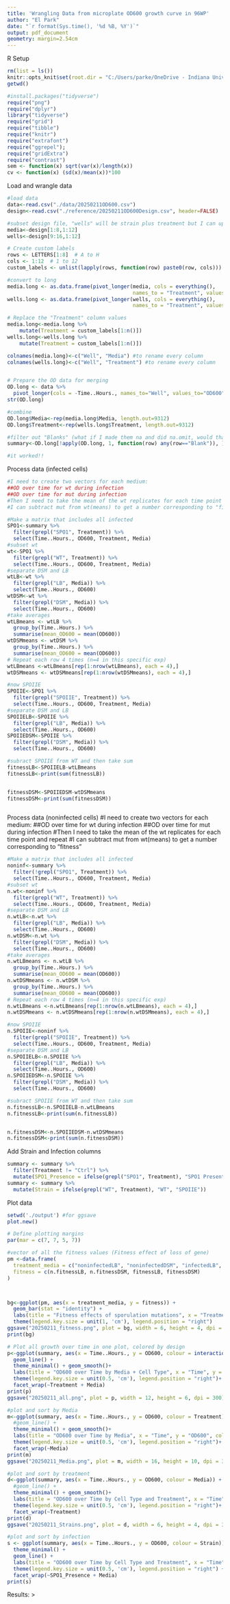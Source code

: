 ```yaml
---
title: 'Wrangling Data from microplate OD600 growth curve in 96WP'
author: "El Park"
date: "`r format(Sys.time(), '%d %B, %Y')`"
output: pdf_document
geometry: margin=2.54cm
---
```


R Setup
```r
rm(list = ls())
knitr::opts_knit$set(root.dir = "C:/Users/parke/OneDrive - Indiana University/GitHub/ASG-fitness-effects/microplate_fitness_assay/")
getwd()

#install.packages("tidyverse")
require("png")
require("dplyr")
library("tidyverse")
require("grid")
require("tibble")
require("knitr")
require("extrafont")
require("ggrepel");
require("gridExtra")
require("contrast")
sem <- function(x) sqrt(var(x)/length(x))
cv <- function(x) (sd(x)/mean(x))*100

```

Load and wrangle data
```r
#load data
data<-read.csv("./data/20250211OD600.csv")
design<-read.csv("./reference/20250211OD600Design.csv", header=FALSE)

#subset design file, "wells" will be strain plus treatment but I can update design file to include a separate column for both
media<-design[1:8,1:12]
wells<-design[9:16,1:12]

# Create custom labels
rows <- LETTERS[1:8]  # A to H
cols <- 1:12  # 1 to 12
custom_labels <- unlist(lapply(rows, function(row) paste0(row, cols)))

#convert to long
media.long <- as.data.frame(pivot_longer(media, cols = everything(),
                                         names_to = "Treatment", values_to = "Value"))
wells.long <- as.data.frame(pivot_longer(wells, cols = everything(),
                                         names_to = "Treatment", values_to = "Value"))

# Replace the "Treatment" column values
media.long<-media.long %>%
    mutate(Treatment = custom_labels[1:n()])
wells.long<-wells.long %>%
    mutate(Treatment = custom_labels[1:n()])

colnames(media.long)<-c("Well", "Media") #to rename every column
colnames(wells.long)<-c("Well", "Treatment") #to rename every column


# Prepare the OD data for merging
OD.long <- data %>%
  pivot_longer(cols = -Time..Hours., names_to="Well", values_to="OD600")
str(OD.long)

#combine
OD.long$Media<-rep(media.long$Media, length.out=9312)
OD.long$Treatment<-rep(wells.long$Treatment, length.out=9312)

#filter out "Blanks" (what if I made them na and did na.omit, would that be easier?)
summary<-OD.long[!apply(OD.long, 1, function(row) any(row=="Blank")), ]

#it worked!!
```

Process data (infected cells)
```r
#I need to create two vectors for each medium:
##OD over time for wt during infection
##OD over time for mut during infection
#Then I need to take the mean of the wt replicates for each time point and repeat
#I can subtract mut from wt(means) to get a number corresponding to "fitness"

#Make a matrix that includes all infected 
SPO1<-summary %>%
  filter(grepl("SPO1", Treatment)) %>%
  select(Time..Hours., OD600, Treatment, Media)
#subset wt
wt<-SPO1 %>%
  filter(grepl("WT", Treatment)) %>%
  select(Time..Hours., OD600, Treatment, Media)
#separate DSM and LB
wtLB<-wt %>%
  filter(grepl("LB", Media)) %>%
  select(Time..Hours., OD600)
wtDSM<-wt %>%
  filter(grepl("DSM", Media)) %>%
  select(Time..Hours., OD600)
#take averages
wtLBmeans <- wtLB %>%
  group_by(Time..Hours.) %>%
  summarise(mean_OD600 = mean(OD600))
wtDSMmeans <- wtDSM %>%
  group_by(Time..Hours.) %>%
  summarise(mean_OD600 = mean(OD600))
# Repeat each row 4 times (n=4 in this specific exp)
wtLBmeans <-wtLBmeans[rep(1:nrow(wtLBmeans), each = 4),]
wtDSMmeans <- wtDSMmeans[rep(1:nrow(wtDSMmeans), each = 4),]

#now SPOIIE
SPOIIE<-SPO1 %>%
  filter(grepl("SPOIIE", Treatment)) %>%
  select(Time..Hours., OD600, Treatment, Media)
#separate DSM and LB
SPOIIELB<-SPOIIE %>%
  filter(grepl("LB", Media)) %>%
  select(Time..Hours., OD600)
SPOIIEDSM<-SPOIIE %>%
  filter(grepl("DSM", Media)) %>%
  select(Time..Hours., OD600)

#subract SPOIIE from WT and then take sum
fitnessLB<-SPOIIELB-wtLBmeans
fitnessLB<-print(sum(fitnessLB))


fitnessDSM<-SPOIIEDSM-wtDSMmeans
fitnessDSM<-print(sum(fitnessDSM))



```
Process data (noninfected cells)
#I need to create two vectors for each medium:
##OD over time for wt during infection
##OD over time for mut during infection
#Then I need to take the mean of the wt replicates for each time point and repeat
#I can subtract mut from wt(means) to get a number corresponding to "fitness"
```r


#Make a matrix that includes all infected 
noninf<-summary %>%
  filter(!grepl("SPO1", Treatment)) %>%
  select(Time..Hours., OD600, Treatment, Media)
#subset wt
n.wt<-noninf %>%
  filter(grepl("WT", Treatment)) %>%
  select(Time..Hours., OD600, Treatment, Media)
#separate DSM and LB
n.wtLB<-n.wt %>%
  filter(grepl("LB", Media)) %>%
  select(Time..Hours., OD600)
n.wtDSM<-n.wt %>%
  filter(grepl("DSM", Media)) %>%
  select(Time..Hours., OD600)
#take averages
n.wtLBmeans <- n.wtLB %>%
  group_by(Time..Hours.) %>%
  summarise(mean_OD600 = mean(OD600))
n.wtDSMmeans <- n.wtDSM %>%
  group_by(Time..Hours.) %>%
  summarise(mean_OD600 = mean(OD600))
# Repeat each row 4 times (n=4 in this specific exp)
n.wtLBmeans <-n.wtLBmeans[rep(1:nrow(n.wtLBmeans), each = 4),]
n.wtDSMmeans <- n.wtDSMmeans[rep(1:nrow(n.wtDSMmeans), each = 4),]

#now SPOIIE
n.SPOIIE<-noninf %>%
  filter(grepl("SPOIIE", Treatment)) %>%
  select(Time..Hours., OD600, Treatment, Media)
#separate DSM and LB
n.SPOIIELB<-n.SPOIIE %>%
  filter(grepl("LB", Media)) %>%
  select(Time..Hours., OD600)
n.SPOIIEDSM<-n.SPOIIE %>%
  filter(grepl("DSM", Media)) %>%
  select(Time..Hours., OD600)

#subract SPOIIE from WT and then take sum
n.fitnessLB<-n.SPOIIELB-n.wtLBmeans
n.fitnessLB<-print(sum(n.fitnessLB))


n.fitnessDSM<-n.SPOIIEDSM-n.wtDSMmeans
n.fitnessDSM<-print(sum(n.fitnessDSM))
```

Add Strain and Infection columns
```r
summary <- summary %>%
  filter(Treatment != "Ctrl") %>%
  mutate(SPO1_Presence = ifelse(grepl("SPO1", Treatment), "SPO1 Present", "SPO1 Absent"))
summary <- summary %>%
  mutate(Strain = ifelse(grepl("WT", Treatment), "WT", "SPOIIE"))
```

Plot data
```r
setwd('./output') #for ggsave
plot.new()

# Define plotting margins
par(mar = c(7, 7, 5, 7))

#vector of all the fitness values (Fitness effect of loss of gene)
pm <-data.frame(
  treatment_media = c("noninfectedLB", "noninfectedDSM", "infectedLB", "infectedDSM"),
  fitness = c(n.fitnessLB, n.fitnessDSM, fitnessLB, fitnessDSM)
)



bg<-ggplot(pm, aes(x = treatment_media, y = fitness)) +
  geom_bar(stat = "identity") +
  labs(title = "Fitness effects of sporulation mutations", x = "Treatment and Media", y = "Fitness") +
  theme(legend.key.size = unit(1, 'cm'), legend.position = "right")
ggsave("20250211_fitness.png", plot = bg, width = 6, height = 4, dpi = 300)
print(bg)

# Plot all growth over time in one plot, colored by design
p<-ggplot(summary, aes(x = Time..Hours., y = OD600, colour = interaction(Treatment, Media)))+
  geom_line() +
  theme_minimal() + geom_smooth()+
  labs(title = "OD600 over Time by Media + Cell Type", x = "Time", y = "OD600", colour = "Media.Strain-Treatment") +
  theme(legend.key.size = unit(0.5, 'cm'), legend.position = "right")+
  facet_wrap(~Treatment + Media)
print(p)
ggsave("20250211_all.png", plot = p, width = 12, height = 6, dpi = 300)

#plot and sort by Media
m<-ggplot(summary, aes(x = Time..Hours., y = OD600, colour = Treatment))+
  #geom_line() + 
  theme_minimal() + geom_smooth()+
  labs(title = "OD600 over Time by Media", x = "Time", y = "OD600", colour = "Strain-Treatment") +
  theme(legend.key.size = unit(0.5, 'cm'), legend.position = "right")+
  facet_wrap(~Media)
print(m)
ggsave("20250211_Media.png", plot = m, width = 16, height = 10, dpi = 300)

#plot and sort by treatment
d<-ggplot(summary, aes(x = Time..Hours., y = OD600, colour = Media)) +
  #geom_line() +
  theme_minimal() + geom_smooth()+
  labs(title = "OD600 over Time by Cell Type and Treatment", x = "Time", y = "OD600", colour = "Media") +
  theme(legend.key.size = unit(0.5, 'cm'), legend.position = "right")+
  facet_wrap(~Treatment)
print(d)
ggsave("20250211_Strains.png", plot = d, width = 6, height = 4, dpi = 300)

#plot and sort by infection
s <- ggplot(summary, aes(x = Time..Hours., y = OD600, colour = Strain)) +
  theme_minimal() + 
  geom_line() +
  labs(title = "OD600 over Time by Cell Type and Treatment", x = "Time", y = "OD600", colour = "Strain") +
  theme(legend.key.size = unit(0.5, 'cm'), legend.position = "right") +
  facet_wrap(~SPO1_Presence + Media)
print(s)


```
Results:
>
